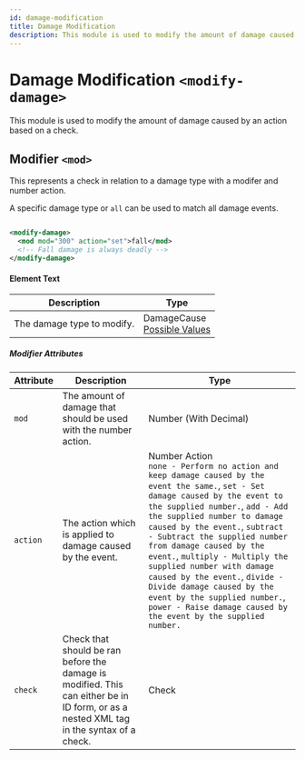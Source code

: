 ```yaml
---
id: damage-modification
title: Damage Modification
description: This module is used to modify the amount of damage caused by an action based on a check.
---
```


# Damage Modification `<modify-damage>`

This module is used to modify the amount of damage caused by an action based on a check.

## Modifier `<mod>`

This represents a check in relation to a damage type with a modifer and number action.

A specific damage type or `all` can be used to match all damage events.

```xml

<modify-damage>
  <mod mod="300" action="set">fall</mod>
  <!-- Fall damage is always deadly -->
</modify-damage>

```

#### Element Text

| Description                | Type                                                                                                                                                            |
| -------------------------- | --------------------------------------------------------------------------------------------------------------------------------------------------------------- |
| The damage type to modify. | <span class="badge badge--primary">DamageCause</span><br />[Possible Values](https://hub.spigotmc.org/javadocs/spigot/org/bukkit/event/entity/DamageCause.html) |

##### Modifier Attributes

| Attribute | Description                                                                                                                             | Type                                                                                                                                                                                                                                                                                                                                                                                                                                                                                                                                                                    |
| --------- | --------------------------------------------------------------------------------------------------------------------------------------- | ----------------------------------------------------------------------------------------------------------------------------------------------------------------------------------------------------------------------------------------------------------------------------------------------------------------------------------------------------------------------------------------------------------------------------------------------------------------------------------------------------------------------------------------------------------------------- |
| `mod`     | The amount of damage that should be used with the number action.                                                                        | <span class="badge badge--primary">Number (With Decimal)</span>                                                                                                                                                                                                                                                                                                                                                                                                                                                                                                         |
| `action`  | The action which is applied to damage caused by the event.                                                                              | <span class="badge badge--primary">Number Action</span><br />`none - Perform no action and keep damage caused by the event the same.`, `set - Set damage caused by the event to the supplied number.`, `add - Add the supplied number to damage caused by the event.`, `subtract - Subtract the supplied number from damage caused by the event.`, `multiply - Multiply the supplied number with damage caused by the event.`, `divide - Divide damage caused by the event by the supplied number.`, `power - Raise damage caused by the event by the supplied number.` |
| `check`   | Check that should be ran before the damage is modified. This can either be in ID form, or as a nested XML tag in the syntax of a check. | <span class="badge badge--primary">Check</span>                                                                                                                                                                                                                                                                                                                                                                                                                                                                                                                         |
